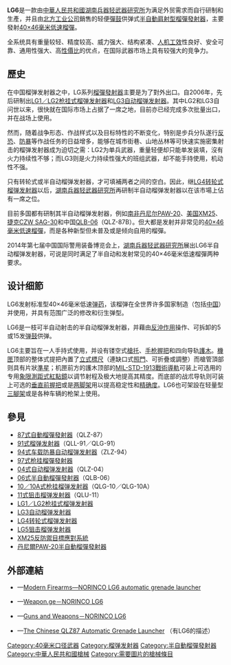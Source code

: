 {{unreferenced|time=2015-02-28T11:32:19+00:00}}
{{noteTA
|G1=軍事
|G2=長度單位
|G3=Firearms
}}
{{Infobox Weapon
|name= LG6半自动榴弹发射器
|image= 
|image_size= 300px
|caption= 
|origin= {{flagcountry|People's Republic of China}}
|type= [[榴弹发射器#半自动榴弹发射器|半自動]][[榴彈發射器#肩射型|肩射型]][[榴彈發射器|榴彈發射器]]
<!-- Type selection -->
|is_ranged= yes
|is_bladed= 
|is_explosive= 
|is_artillery= 
|is_vehicle= 
|is_missile= 
|is_UK= 
<!-- Service history -->
|service= 
|used_by= 
|wars= 
<!-- Production history -->
|designer= [[湖南兵器轻武器研究所|湖南兵器轻武器研究所]]
|design_date= 
|manufacturer= [[中国兵器工业集团|中国北方工业公司]]
|unit_cost= 
|production_date= 
|number= 
|variants= 
<!-- General specifications -->
|spec_label= 
|weight= 4.8[[千克|千克]]（10.58[[磅|磅]]）
|length= 830[[毫米|毫米]]（32.68[[英寸|英吋]]）
|part_length= 
|width= 
|height= 
|diameter= 
|crew= 
<!-- Ranged weapon specifications --> 
|cartridge= [[40毫米榴彈|40×46毫米低速榴彈]]
|caliber= 40毫米（1.57英吋）
|barrels= 1根，[[膛線|線膛]]，無[[槍口|槍口]]裝置
|action= [[反沖作用_(槍械)|反沖作用]]
|mode= {{Link-en|半自動槍械|Semi-automatic firearm|半自動}}
|rate= 
|velocity= 
|energy= 
|range= 400[[米_(单位)|公尺]]（437.45[[码|码]]，1,312.34[[英尺|英尺]]）
|max_range= 400公尺（437.45码，1,312.34英尺）
|feed= 5、15發可拆卸式[[彈鼓|彈鼓]]
|sights= <div class="NavFrame collapsed" style="color: black; background-color: #FFFFFF; margin: 0 auto; padding: 0 10px; text-align: left;"><div class="NavHead" style="background-color: #FFFFFF; margin: 0 auto; padding: 0 10px; font-weight:normal;"></div><div class="NavContent" style="background-color: #FFFFFF; margin: 0 auto; padding: 0 10px;">
* [[機械瞄具|機械瞄具]]：提把內置式[[立式標尺|立式標尺]]（連缺口式[[照門|照門]]、可折疊或調整）及槍管頂部的片狀[[照準器|準星]]
* [[護木|護木]]頂部的[[皮卡汀尼導軌|MIL-STD-1913戰術導軌]]上安裝日間／夜間[[瞄准镜|光學狙擊鏡]]、[[紅點鏡|紅點鏡／反射式瞄準鏡]]、[[全像武器照準器|全息瞄準鏡]]、[[夜視鏡|夜視鏡]]和／或[[熱成像儀|熱成像儀]]
** 专用[[象限測距瞄準具|象限測距式]][[紅點鏡|紅點鏡]]
</div>
</div>
<!-- 火炮規格 -->
|breech= 
|recoil= 
|carriage= 
|elevation= 
|traverse= 
<!-- 刃器規格 --> 
|blade_type= 
|hilt_type= 
|sheath_type= 
|head_type= 
|haft_type= 
<!-- 爆炸物內填炸藥規格 --> 
|filling= 
|filling_weight= 
|detonation= 
|yield= 
<!-- 車輛/飛彈 規格 -->
|armour= 
|primary_armament= 
|secondary_arament= 
|engine= 
|engine_power= 
|transmission= 
|payload_capacity= 
|fuel_capacity= 
|pw_ratio= 
|suspension= 
|clearance= 
|vehicle_range= 
|speed= 
|guidance= 
|steering= 
<!-- missiles only -->
|wingspan= 
|propellant= 
|ceiling= 
|altitude= 
|depth= 
|boost= 
|accuracy= 
|launch_platform= 
|transport= 
}}

'''LG6'''是一款由[[中華人民共和國|中華人民共和國]][[湖南兵器轻武器研究所|湖南兵器轻武器研究所]]为满足外贸需求而自行研制和生產，并且由[[中国兵器工业集团|北方工业公司]]銷售的轻便[[彈鼓|彈鼓]]供弹式[[榴弹发射器#半自动榴弹发射器|半自動]][[榴彈發射器#肩射型|肩射型]][[榴彈發射器|榴彈發射器]]，主要發射[[40毫米榴彈|40×46毫米低速榴彈]]。

全系统具有重量较轻、精度较高、威力强大、结构紧凑、[[生物力学|人机工效]]性良好、安全可靠、通用性强大、高[[性價比|性價比]]的优点，在国际武器市场上具有较强大的竞争力。

== 歷史 ==
在中国榴弹发射器之中，LG系列[[榴彈發射器|榴彈發射器]]主要是为了對外出口。自2006年，先后研制出[[LG1榴弹发射器|LG1／LG2枪挂式榴弹发射器]]和[[LG3自动榴弹发射器|LG3自动榴弹发射器]]。其中LG2和LG3自问世以来，很快就在国际市场上占据了一席之地，目前亦已经完成多次批量出口，并在战场上使用。

然而，随着战争形态、作战样式以及目标特性的不断变化，特别是步兵分队遂行[[反恐|反恐]]、[[防暴|防暴]]等作战任务的日益增多，能够在城市街巷、山地丛林等可快速实施密集射击的榴弹发射器成为迫切之需：LG2为单兵武器，重量轻便却只能单发装填，沒有火力持续性不够；而LG3则是火力持续性强大的班组武器，却不能手持使用，机动性不强。

只有转轮式或半自动榴弹发射器，才可填補两者之间的空白。因此，继[[LG4转轮式榴弹发射器|LG4转轮式榴弹发射器]]以后，[[湖南兵器轻武器研究所|湖南兵器轻武器研究所]]再研制半自动榴弹发射器以在该市場上佔有一席之位。

目前多国都有研制其半自动榴弹发射器，例如[[南非|南非]][[丹尼尔PAW-20半自动榴弹发射器|丹尼尔PAW-20]]、[[美国|美国]][[XM25反防禦目標應對系統|XM25]]、[[捷克|捷克]][[CZW_RAG-30自动榴弹发射器|CZW SAG-30]]和中国[[06式半自动榴弹发射器|QLB-06]]（QLZ-87B）。但大都是发射并非常见的[[40毫米榴彈|40×46毫米低速榴彈]]，而是各种新型但未普及或是倾向自用的榴彈。

2014年第七届中国国际警用装备博览会上，[[湖南兵器轻武器研究所|湖南兵器轻武器研究所]]展出LG6半自动榴弹发射器，可说是同时满足了半自动和发射常见的40×46毫米低速榴彈两种要求。

== 设计细節 ==
LG6发射标准型40×46毫米低速[[弹药|弹药]]，该榴弹在全世界许多国家制造（包括[[中国|中国]]）并使用，并具有范围广泛的修改和衍生弹型。

LG6是一枝可半自动射击的半自动榴弹发射器，并藉由[[反沖作用_(槍械)|反沖作用]]操作、可拆卸的5或15发[[弹鼓|弹鼓]]供弹。

LG6主要旨在一人手持式使用，并设有镂空式[[槍托|槍托]]、[[手枪握把|手枪握把]]和四向导轨[[護木|護木]]。[[機匣|機匣]]顶部的整体式提把內置了[[立式標尺|立式標尺]]（連缺口式[[照門|照門]]、可折疊或調整）而槍管頂部则具有片狀[[照準器|準星]]；机匣前方的護木顶部的[[皮卡汀尼導軌|MIL-STD-1913戰術導軌]]可装上可选用的专用[[象限測距瞄準具|象限測距式]][[紅點鏡|紅點鏡]]以调节射程及极大地提高其精度。而底部的战朮导轨则可装上可选的[[輔助握把|垂直前握把]]或是[[两脚架|两脚架]]用以提高稳定性和[[测量精度|精确度]]。LG6也可架設在轻量型[[三腳架|三腳架]]或是各种车辆的枪架上使用。

== 參見 ==
{{refbegin|2}}
* [[87式自動榴彈發射器|87式自動榴彈發射器]]（QLZ-87）
* [[91式榴弹发射器|91式榴弹发射器]]（QLL-91／QLG-91）
* [[94式车载防暴自动榴弹发射器|94式车载防暴自动榴弹发射器]]（ZLZ-94）
* [[97式枪挂榴彈發射器|97式枪挂榴彈發射器]]
* [[04式自动榴弹发射器|04式自动榴弹发射器]]（QLZ-04）
* [[06式半自動榴彈發射器|06式半自動榴彈發射器]]（QLB-06）
* [[10式枪挂榴弹发射器|10／10A式枪挂榴弹发射器]]（QLG-10／QLG-10A）
* [[11式狙击榴弹发射器|11式狙击榴弹发射器]]（QLU-11）
* [[LG1枪挂榴弹发射器|LG1／LG2枪挂式榴弹发射器]]
* [[LG3自动榴弹发射器|LG3自动榴弹发射器]]
* [[LG4转轮式榴弹发射器|LG4转轮式榴弹发射器]]
* [[LG5狙击榴弹发射器|LG5狙击榴弹发射器]]
* [[XM25反防禦目標應對系統|XM25反防禦目標應對系統]]
* [[丹尼爾PAW-20半自動榴彈發射器|丹尼爾PAW-20半自動榴彈發射器]]
{{refend}}
<!-- == 資料來源 ==
<div class="references-small">
<references />
</div> -->

== 外部連結 ==
{{refbegin|2}}
* {{en icon}}—[http://world.guns.ru/grenade/ch/lg6-e.html Modern Firearms—NORINCO LG6 automatic grenade launcher] {{Wayback|url=http://world.guns.ru/grenade/ch/lg6-e.html |date=20160918081637 }}
* {{en icon}}—[http://www.weapon.ge/index.php?sel=1&id=491&man=71&coun=&cat=&l=en Weapon.ge－NORINCO LG6] {{Wayback|url=http://www.weapon.ge/index.php?sel=1&id=491&man=71&coun=&cat=&l=en |date=20160515223030 }}
* {{en icon}}—[https://web.archive.org/web/20141110005249/http://www.gunsandweapons.net/norinco-lg6/ Guns and Weapons－NORINCO LG6]
* {{en icon}}—[https://books.google.com.hk/books?id=HabLBQAAQBAJ&pg=PA19&dq=LG6+grenade+launcher&hl=en&sa=X&ei=98vpVNn5HKSimQXK-ILICg&ved=0CB0Q6AEwAA#v=onepage&q=LG6%20grenade%20launcher&f=false The Chinese QLZ87 Automatic Grenade Launcher] {{Wayback|url=https://books.google.com.hk/books?id=HabLBQAAQBAJ&pg=PA19&dq=LG6+grenade+launcher&hl=en&sa=X&ei=98vpVNn5HKSimQXK-ILICg&ved=0CB0Q6AEwAA#v=onepage&q=LG6%20grenade%20launcher&f=false |date=20160328210355 }}（有LG6的描述）
{{refend}}

[[Category:40毫米口径武器|Category:40毫米口径武器]]
[[Category:榴弹发射器|Category:榴弹发射器]]
[[Category:半自動榴彈發射器|Category:半自動榴彈發射器]]
[[Category:中華人民共和國槍械|Category:中華人民共和國槍械]]
[[Category:需要圖片的槍械條目|Category:需要圖片的槍械條目]]